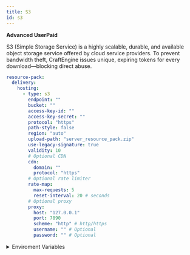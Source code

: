 ```yaml
---
title: S3
id: s3
---
```



<Highlight color="#1877F2">**Advanced User**</Highlight><Highlight color="#ae1010ff">**Paid**</Highlight>

S3 (Simple Storage Service) is a highly scalable, durable, and available object storage service offered by cloud service providers. To prevent bandwidth theft, CraftEngine issues unique, expiring tokens for every download—blocking direct abuse.

```yaml
resource-pack:
  delivery:
    hosting:
      - type: s3
        endpoint: ""
        bucket: ""
        access-key-id: ""
        access-key-secret: ""
        protocol: "https"
        path-style: false
        region: "auto"
        upload-path: "server_resource_pack.zip"
        use-legacy-signature: true
        validity: 10
        # Optional CDN
        cdn:
          domain: ""
          protocol: "https"
        # Optional rate limiter
        rate-map:
          max-requests: 5
          reset-interval: 20 # seconds
        # Optional proxy
        proxy:
          host: "127.0.0.1"
          port: 7890
          scheme: "http" # http/https
          username: "" # Optional
          password: "" # Optional
```

<details>
    <summary>Enviroment Variables</summary>
    - CE_S3_ACCESS_KEY_ID
    - CE_S3_ACCESS_KEY_SECRET
</details>
